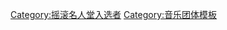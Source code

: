 {{Navbox
|name = 摇滚名人堂1986届入选者
|title = [[摇滚名人堂]][[摇滚名人堂成员列表|1986届入选者]]（首届）
|listclass = hlist
|state = {{{state|autocollapse}}}

| group1 = 表演者
| list1 =
* '''[[查克·贝里]]'''
* '''[[詹姆士·布朗]]'''
* '''[[雷·查尔斯]]'''
* '''[[山姆·库克]]'''
* '''[[胖子多米诺]]'''
* '''[[埃弗里兄弟]]'''（唐·埃弗里、菲爾·埃弗里）
* '''[[巴迪·霍利]]'''
* '''[[傑瑞·李·劉易斯]]'''
* '''[[小理查德]]'''
* '''[[埃爾維斯·皮禮士利|艾維斯·普里斯萊]]'''

| group2 = 早期影响
| list2 =
* [[吉米·罗杰斯]]
* {{link-en|杰米·扬西|Jimmy Yancey}}
* [[罗伯特·约翰逊|羅伯·強生]]


| group3 = 非表演者<br />(艾哈邁德·艾特根獎)
| list3 =
* {{link-en|阿兰·弗里德|Alan Freed}}
* {{link-en|山姆·菲利普斯|Sam Phillips}}

| group4 = 终身成就奖
| list4 =
* {{link-en|约翰·汉蒙德|John Hammond (producer)}}

}}<noinclude>
{{collapsible option}}
[[Category:摇滚名人堂入选者]]
[[Category:音乐团体模板]]
</noinclude>